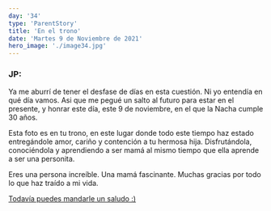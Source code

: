 ```yaml
---
day: '34'
type: 'ParentStory'
title: 'En el trono'
date: 'Martes 9 de Noviembre de 2021'
hero_image: './image34.jpg'
---
```


### JP:

Ya me aburrí de tener el desfase de días en esta cuestión. Ni yo entendía en qué día vamos. Asi que me pegué un salto al futuro para estar en el presente, y honrar este día, este 9 de noviembre, en el que la Nacha cumple 30 años.

Esta foto es en tu trono, en este lugar donde todo este tiempo haz estado entregándole amor, cariño y contención a tu hermosa hija. Disfrutándola, conociéndola y aprendiendo a ser mamá al mismo tiempo que ella aprende a ser una personita.

Eres una persona increíble. Una mamá fascinante. Muchas gracias por todo lo que haz traído a mi vida.

<a href='https://forms.gle/7DQwHB7qv985S1io9' target='_blank'>
  Todavía puedes mandarle un saludo :)
</a>

